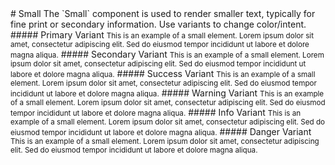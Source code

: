 
<Meta of={SmallStory} />

<div style={{ display: 'none' }}>
  <Canvas />
</div>

<Unstyled>
# Small
The `Small` component is used to render smaller text, typically for fine print or secondary information. Use variants to change color/intent.
##### Primary Variant
<Small>This is an example of a small element. Lorem ipsum dolor sit amet, consectetur adipiscing elit. Sed do eiusmod tempor incididunt ut labore et dolore magna aliqua.</Small>
##### Secondary Variant
<Small variant="secondary">This is an example of a small element. Lorem ipsum dolor sit amet, consectetur adipiscing elit. Sed do eiusmod tempor incididunt ut labore et dolore magna aliqua.</Small>
##### Success Variant
<Small variant="success">This is an example of a small element. Lorem ipsum dolor sit amet, consectetur adipiscing elit. Sed do eiusmod tempor incididunt ut labore et dolore magna aliqua.</Small>
##### Warning Variant
<Small variant="warning">This is an example of a small element. Lorem ipsum dolor sit amet, consectetur adipiscing elit. Sed do eiusmod tempor incididunt ut labore et dolore magna aliqua.</Small>
##### Info Variant
<Small variant="info">This is an example of a small element. Lorem ipsum dolor sit amet, consectetur adipiscing elit. Sed do eiusmod tempor incididunt ut labore et dolore magna aliqua.</Small>
##### Danger Variant
<Small variant="danger">This is an example of a small element. Lorem ipsum dolor sit amet, consectetur adipiscing elit. Sed do eiusmod tempor incididunt ut labore et dolore magna aliqua.</Small>
</Unstyled>